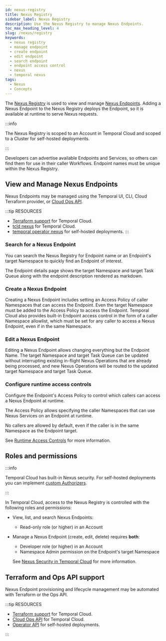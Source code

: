 ```yaml
---
id: nexus-registry
title: Nexus Registry
sidebar_label: Nexus Registry
description: Use the Nexus Registry to manage Nexus Endpoints.
toc_max_heading_level: 4
slug: /nexus/registry
keywords:
  - nexus registry
  - manage endpoint
  - create endpoint
  - edit endpoint
  - search endpoint
  - endpoint access control
  - nexus
  - temporal nexus
tags:
  - Nexus
  - Concepts
---
```



The [Nexus Registry](/glossary#nexus-registry) is used to view and manage [Nexus Endpoints](/nexus/endpoints).
Adding a Nexus Endpoint to the Nexus Registry deploys the Endpoint, so it is available at runtime to serve Nexus requests.

<CaptionedImage
    src="/img/cloud/nexus/nexus-overview-short.png"
    title="Nexus Overview"
    width="100%"
    zoom="true"
/>

:::info

The Nexus Registry is scoped to an Account in Temporal Cloud and scoped to a Cluster for self-hosted deployments.

:::

Developers can advertise available Endpoints and Services, so others can find them for use in their caller Workflows.
Endpoint names must be unique within the Nexus Registry.

## View and Manage Nexus Endpoints

Nexus Endpoints may be managed using the Temporal UI, CLI, Cloud Terraform provider, or [Cloud Ops API](/ops).

:::tip RESOURCES

- [Terraform support](/production-deployment/cloud/terraform-provider#manage-temporal-cloud-nexus-endpoints-with-terraform) for Temporal Cloud.
- [tcld nexus](/cloud/tcld/nexus) for Temporal Cloud.
- [temporal operator nexus](/cli/operator#nexus) for self-hosted deployments.
  :::

### Search for a Nexus Endpoint

You can search the Nexus Registry for Endpoint name or an Endpoint's target Namespace to quickly find an Endpoint of interest.

<CaptionedImage
    src="/img/cloud/nexus/nexus-endpoints-ss.png"
    title="Nexus Endpoints"
/>

The Endpoint details page shows the target Namespace and target Task Queue along with the endpoint description rendered as markdown.

<CaptionedImage
    src="/img/cloud/nexus/nexus-billing-ss.png"
    title="Nexus Billing"
/>

### Create a Nexus Endpoint

Creating a Nexus Endpoint includes setting an Access Policy of caller Namespaces that can access the Endpoint.
Even the target Namespace must be added to the Access Policy to access the Endpoint.
Temporal Cloud also provides built-in Endpoint access control in the form of a caller Namespace allowlist, which must be set for any caller to access a Nexus Endpoint, even if in the same Namespace.

<CaptionedImage
    src="/img/cloud/nexus/create-nexus-endpoint-ss.png"
    title="Create Nexus Endpoint"
/>

### Edit a Nexus Endpoint

Editing a Nexus Endpoint allows changing everything but the Endpoint Name.
The target Namespace and target Task Queue can be updated without interrupting existing in-flight Nexus Operations that are already being processed, and new Nexus Operations will be routed to the updated target Namespace and target Task Queue.

<CaptionedImage
    src="/img/cloud/nexus/target-namespace-ss.png"
    title="Edit Nexus Endpoint"
/>

### Configure runtime access controls

Configure the Endpoint's Access Policy to control which callers can access a Nexus Endpoint at runtime.

<CaptionedImage
    src="/img/cloud/nexus/create-nexus-endpoint-ss.png"
    title="Configure runtime access controls"
/>

The Access Policy allows specifying the caller Namespaces that can use Nexus Services on an Endpoint at runtime.

No callers are allowed by default, even if the caller is in the same Namespace as the Endpoint target.

See [Runtime Access Controls](/nexus/security#runtime-access-controls) for more information.

## Roles and permissions

:::info

Temporal Cloud has built-in Nexus security. For self-hosted deployments you can implement [custom Authorizers](/self-hosted-guide/security#authorizer-plugin).

:::

In Temporal Cloud, access to the Nexus Registry is controlled with the following roles and permissions:

- View, list, and search Nexus Endpoints:
  - Read-only role (or higher) in an Account
- Manage a Nexus Endpoint (create, edit, delete) requires **both**:
  - Developer role (or higher) in an Account
  - Namespace Admin permission on the Endpoint's target Namespace

  See [Nexus Security in Temporal Cloud](/cloud/nexus/security) for more information.

## Terraform and Ops API support

Nexus Endpoint provisioning and lifecycle management may be automated with Terraform or the Ops API.

:::tip RESOURCES

- [Terraform support](/production-deployment/cloud/terraform-provider#manage-temporal-cloud-nexus-endpoints-with-terraform) for Temporal Cloud.
- [Cloud Ops API](/ops) for Temporal Cloud.
- [Operator API](https://github.com/temporalio/api/blob/master/temporal/api/operatorservice/v1/service.proto) for self-hosted deployments.

:::
